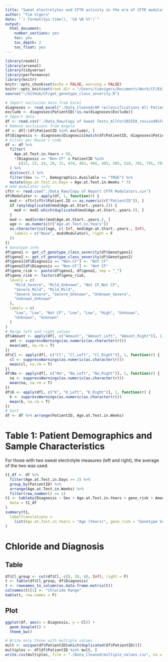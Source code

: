```yaml
---
title: "Sweat electrolytes and CFTR activity in the era of CFTR modulators"
author: "Tim Vigers"
date: "`r format(Sys.time(), '%d %B %Y')`"
output:
  html_document:
    number_sections: yes
    toc: yes
    toc_depth: 2
    toc_float: yes
---
```


```r
library(readxl)
library(arsenal)
library(tidyverse)
library(performance)
library(knitr)
knitr::opts_chunk$set(echo = FALSE, warning = FALSE)
knitr::opts_knit$set(root.dir = "/Users/timvigers/Documents/Work/CF/Edith Zemanick/Sweat Test")
source("~/GitHub/CF/get_genotype_class_severity.R")
```

```r
# Import exclusion data from Excel
diagnoses <- read_excel("./Data_Cleaned/AM reclassifications All Patients with CF or Non-CF.xlsx")
exclude <- diagnoses$PatientID[!is.na(diagnoses$Exclude)]
# Import data
df <- read.csv("./Data_Raw/Copy of Sweat Tests_AllFor202558_revised01Feb2021.csv", na.strings = "")
# Remove exclusions from Angela
df <- df[!(df$PatientID %in% exclude), ]
df$Diagnosis <- diagnoses$Diagnosis[match(df$PatientID, diagnoses$PatientID)]
# Filter per Maxie's code
df <- df %>%
  filter(
    Age.at.Test.in.Years < 50,
    !(Diagnosis == "Non-CF" & PatientID %in%
      c(22, 23, 24, 29, 31, 474, 483, 484, 485, 505, 510, 785, 791, 792, 793))
  ) %>%
  distinct(.) %>%
  filter(Sex != "", Demographics.Available == "TRUE") %>%
  mutate(Age.at.Test.in.Days = Age.at.Test.in.Weeks * 7)
# Add modulator info
cftr <- read.csv("./Data_Raw/Copy of Report CFTR Modulators.csv")
df$Modulator <- apply(df, 1, function(r) {
  mod <- cftr[cftr$Patient.ID == as.numeric(r["PatientID"]), ]
  if (any(duplicated(mod$Age.at.Start..years.))) {
    mod <- mod[-which(duplicated(mod$Age.at.Start..years.)), ]
  }
  mod <- mod[order(mod$Age.at.Start..years.), ]
  age <- as.numeric(r["Age.at.Test.in.Years"])
  as.character(cut(age, c(-Inf, mod$Age.at.Start..years., Inf),
    labels = c("None", mod$Modulator), right = F
  ))
})
# Genotype info
df$geno1 <- get_cf_genotype_class_severity(df$Genotypes1)
df$geno2 <- get_cf_genotype_class_severity(df$Genotypes2)
df$geno1[df$Diagnosis == "Non-CF"] <- "Not CF"
df$geno2[df$Diagnosis == "Non-CF"] <- "Not CF"
df$geno_risk <- paste(df$geno1, df$geno2, sep = "_")
df$geno_risk <- factor(df$geno_risk,
  levels = c(
    "Mild_Severe", "Mild_Unknown", "Not CF_Not CF",
    "Severe_Mild", "Mild_Mild",
    "Severe_Severe", "Severe_Unknown", "Unknown_Severe",
    "Unknown_Unknown"
  ),
  labels = c(
    "Low", "Low", "Not CF", "Low", "Low", "High", "Unknown",
    "Unknown", "Unknown"
  )
)
# Merge left and right values
df$Amount <- apply(df[, c("Amount", "Amount_Left", "Amount_Right")], 1, function(r) {
  amt <- suppressWarnings(as.numeric(as.character(r)))
  mean(amt, na.rm = T)
})
df$Cl <- apply(df[, c("Cl", "Cl_Left", "Cl_Right")], 1, function(r) {
  cl <- suppressWarnings(as.numeric(as.character(r)))
  mean(cl, na.rm = T)
})
df$Na <- apply(df[, c("Na", "Na_Left", "Na_Right")], 1, function(r) {
  na <- suppressWarnings(as.numeric(as.character(r)))
  mean(na, na.rm = T)
})
df$K <- apply(df[, c("K", "K_Left", "K_Right")], 1, function(r) {
  k <- suppressWarnings(as.numeric(as.character(r)))
  mean(k, na.rm = T)
})
# Sort
df <- df %>% arrange(PatientID, Age.at.Test.in.Weeks)
```

# Table 1: Patient Demographics and Sample Characteristics

For those with two sweat electrolyte measures (left and right), the average of the two was used.

```r
t1_df <- df %>%
  filter(Age.at.Test.in.Days >= 2) %>%
  group_by(PatientID) %>%
  arrange(Age.at.Test.in.Weeks) %>%
  filter(row_number() == 1)
t1 <- tableby(Diagnosis ~ Sex + Age.at.Test.in.Years + geno_risk + Amount + Cl + Na + K,
  data = t1_df
)
summary(t1,
  labelTranslations =
    list(Age.at.Test.in.Years = "Age (Years)", geno_risk = "Genotype Severity")
)
```

# Chloride and Diagnosis

## Table

```r
df$Cl_group <- cut(df$Cl, c(0, 30, 60, Inf), right = F)
t <- table(df$Cl_group, df$Diagnosis)
t <- rownames_to_column(as.data.frame.matrix(t))
colnames(t)[1] <- "Chloride Range"
kable(t, row.names = F)
```

## Plot

```r
ggplot(df, aes(x = Diagnosis, y = Cl)) +
  geom_boxplot() +
  theme_bw()
```

```r
# Write only those with multiple values
mult <- unique(df$PatientID[which(duplicated(df$PatientID))])
multiples <- df[df$PatientID %in% mult, ]
write.csv(multiples, file = "./Data_Cleaned/multiple_values.csv", na = "", row.names = F)
```

